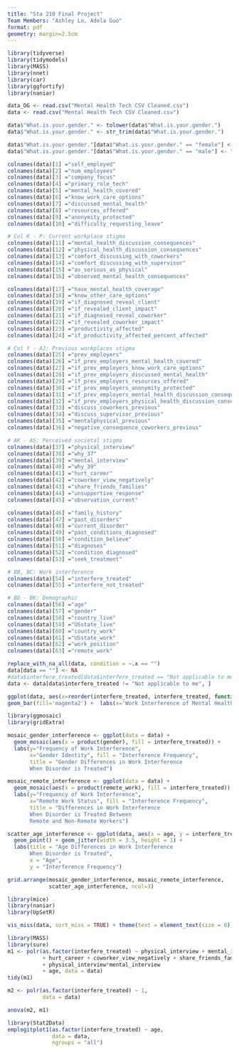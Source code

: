 ```yaml
---
title: "Sta 210 Final Project"
Team Members: "Ashley Lo, Adela Guo"
format: pdf
geometry: margin=2.5cm
---
```


```r
library(tidyverse) 
library(tidymodels)
library(MASS)
library(nnet)
library(car)
library(ggfortify)
library(naniar)

data_OG <- read.csv("Mental Health Tech CSV Cleaned.csv") 
data <- read.csv("Mental Health Tech CSV Cleaned.csv") 

data$"What.is.your.gender." <- tolower(data$"What.is.your.gender.")
data$"What.is.your.gender." <- str_trim(data$"What.is.your.gender.")

data$"What.is.your.gender."[data$"What.is.your.gender." == "female"] <- "f"
data$"What.is.your.gender."[data$"What.is.your.gender." == "male"] <- "m"

colnames(data)[1] ="self_employed"
colnames(data)[2] ="num_employees"
colnames(data)[3] ="company_focus"
colnames(data)[4] ="primary_role_tech"
colnames(data)[5] ="mental_health_covered"
colnames(data)[6] ="know_work_care_options"
colnames(data)[7] ="discussed_mental_health"
colnames(data)[8] ="resources_offered"
colnames(data)[9] ="anonymity_protected"
colnames(data)[10] ="difficulty_requesting_leave"

# Col K - P: Current workplace stigma
colnames(data)[11] ="mental_health_discussion_consequences"
colnames(data)[12] ="physical_health_discussion_consequences"
colnames(data)[13] ="comfort_discussing_with_coworkers"
colnames(data)[14] ="comfort_discussing_with_supervisor"
colnames(data)[15] ="as_serious_as_physical"
colnames(data)[16] ="observed_mental_health_consequences"

colnames(data)[17] ="have_mental_health_coverage"
colnames(data)[18] ="know_other_care_options"
colnames(data)[19] ="if_diagnosed_reveal_client"
colnames(data)[20] ="if_revealed_client_impact"
colnames(data)[21] ="if_diagnosed_reveal_coworker"
colnames(data)[22] ="if_revealed_coworker_impact"
colnames(data)[23] ="productivity_affected"
colnames(data)[24] ="if_productivity_affected_percent_affected"

# Col Y - AJ: Previous workplaces stigma
colnames(data)[25] ="prev_employers"
colnames(data)[26] ="if_prev_employers_mental_health_covered"
colnames(data)[27] ="if_prev_employers_know_work_care_options"
colnames(data)[28] ="if_prev_employers_discussed_mental_health"
colnames(data)[29] ="if_prev_employers_resources_offered"
colnames(data)[30] ="if_prev_employers_anonymity_protected"
colnames(data)[31] ="if_prev_employers_mental_health_discussion_consequences"
colnames(data)[32] ="if_prev_employers_physical_health_discussion_consequences"
colnames(data)[33] ="discuss_coworkers_previous"
colnames(data)[34] ="discuss_supervisor_previous"
colnames(data)[35] ="mentalphysical_previous"
colnames(data)[36] ="negative_consequence_coworkers_previous"

# AK - AS: Perceived societal stigma
colnames(data)[37] ="physical_interview"
colnames(data)[38] ="why_37"
colnames(data)[39] ="mental_interview"
colnames(data)[40] ="why_39"
colnames(data)[41] ="hurt_career"
colnames(data)[42] ="coworker_view_negatively"
colnames(data)[43] ="share_friends_families"
colnames(data)[44] ="unsupportive_response"
colnames(data)[45] ="observation_current"

colnames(data)[46] ="family_history"
colnames(data)[47] ="past_disorders"
colnames(data)[48] ="current_disorder"
colnames(data)[49] ="past_conditions_diagnosed"
colnames(data)[50] ="condition_believe"
colnames(data)[51] ="diagnoses"
colnames(data)[52] ="condition_diagnosed"
colnames(data)[53] ="seek_treatment"

# BB, BC: Work interference
colnames(data)[54] ="interfere_treated"
colnames(data)[55] ="interfere_not_treated"

# BD - BK: Demographic
colnames(data)[56] ="age"
colnames(data)[57] ="gender"
colnames(data)[58] ="country_live"
colnames(data)[59] ="USstate_live"
colnames(data)[60] ="country_work"
colnames(data)[61] ="USstate_work"
colnames(data)[62] ="work_position"
colnames(data)[63] ="remote_work"

replace_with_na_all(data, condition = ~.x == "")
data[data == ""] <- NA
#data$interfere_treated[data$interfere_treated == "Not applicable to me"] <- NA
data <- data[data$interfere_treated != "Not applicable to me", ]

```

```r

ggplot(data, aes(x=reorder(interfere_treated, interfere_treated, function(x)-length(x)))) +
geom_bar(fill='magenta2') +  labs(x='Work Interference of Mental Health Condition When Treated')
```

```r
library(ggmosaic)
library(gridExtra)

mosaic_gender_interference <- ggplot(data = data) +
  geom_mosaic(aes(x = product(gender), fill = interfere_treated)) +   
  labs(y="Frequency of Work Interference", 
       x="Gender Identity", fill = "Interference Frequency",
       title = "Gender Differences in Work Interference 
       When Disorder is Treated") 

mosaic_remote_interference <- ggplot(data = data) +
  geom_mosaic(aes(x = product(remote_work), fill = interfere_treated)) +   
  labs(y="Frequency of Work Interference", 
       x="Remote Work Status", fill = "Interference Frequency",
       title = "Differences in Work Interference 
       When Disorder is Treated Between 
       Remote and Non-Remote Workers") 

scatter_age_interference <- ggplot(data, aes(x = age, y = interfere_treated)) +
  geom_point() + geom_jitter(width = 3.5, height = 1) +
  labs(title = "Age Differences in Work Interference 
       When Disorder is Treated",
       x = "Age",
       y = "Interference Frequency")

grid.arrange(mosaic_gender_interference, mosaic_remote_interference, 
             scatter_age_interference, ncol=3)
```

```r
library(mice)
library(naniar)
library(UpSetR)

vis_miss(data, sort_miss = TRUE) + theme(text = element_text(size = 6))
```

```r
library(MASS)
library(sure)
m1 <- polr(as.factor(interfere_treated) ~ physical_interview + mental_interview 
           + hurt_career + coworker_view_negatively + share_friends_families 
           + physical_interview*mental_interview 
           + age, data = data)
tidy(m1)

m2 <- polr(as.factor(interfere_treated) ~ 1, 
           data = data)

anova(m2, m1)
```

```r
library(Stat2Data)
emplogitplot1(as.factor(interfere_treated) ~ age,
              data = data,
              ngroups = "all")
```
